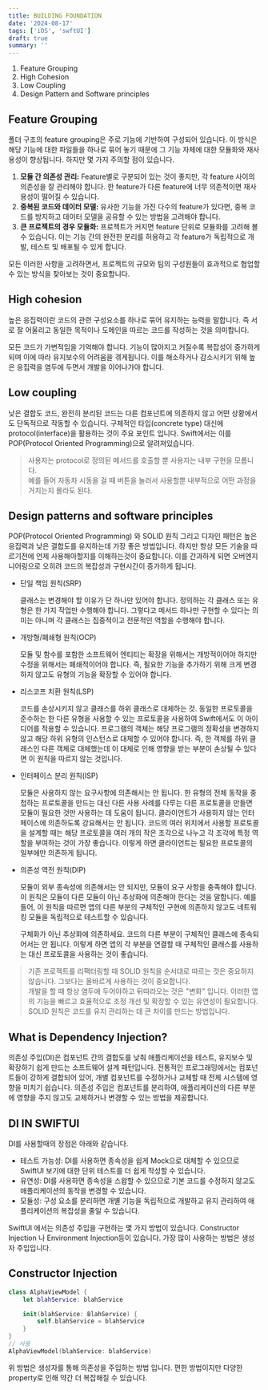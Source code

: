```yaml
---
title: BUILDING FOUNDATION
date: '2024-08-17'
tags: ['iOS', 'swftUI']
draft: true
summary: ''
---
```


1. Feature Grouping
2. High Cohesion
3. Low Coupling
4. Design Pattern and Software principles

## Feature Grouping

폴더 구조의 feature grouping은 주로 기능에 기반하여 구성되어 있습니다.
이 방식은 해당 기능에 대한 파일들을 하나로 묶어 놓기 때문에 그 기능 자체에 대한 모듈화와 재사용성이 향상됩니다. 하지만 몇 가지 주의할 점이 있습니다.

1. **모듈 간 의존성 관리:** Feature별로 구분되어 있는 것이 좋지만, 각 feature 사이의 의존성을 잘 관리해야 합니다. 한 feature가 다른 feature에 너무 의존적이면 재사용성이 떨어질 수 있습니다.    
2. **중복된 코드와 데이터 모델:** 유사한 기능을 가진 다수의 feature가 있다면, 중복 코드를 방지하고 데이터 모델을 공유할 수 있는 방법을 고려해야 합니다.
3. **큰 프로젝트의 경우 모듈화:** 프로젝트가 커지면 feature 단위로 모듈화를 고려해 볼 수 있습니다. 이는 기능 간의 완전한 분리를 허용하고 각 feature가 독립적으로 개발, 테스트 및 배포될 수 있게 합니다.

모든 이러한 사항을 고려하면서, 프로젝트의 규모와 팀의 구성원들이 효과적으로 협업할 수 있는 방식을 찾아보는 것이 중요합니다.

## High cohesion

높은 응집력이란 코드의 관련 구성요소를 하나로 묶어 유지하는 능력을 말합니다. 즉 서로 잘 어울리고 동일한 목적이나 도메인을 따르는 코드를 작성하는 것을 의미합니다. 

모든 코드가 가변적임을 기억해야 합니다. 기능이 많아지고 커질수록 복잡성이 증가하게 되며 이에 따라 유지보수의 어려움을 겪게됩니다. 이를 해소하거나 감소시키기 위해 높은 응집력을 염두에 두면서 개발을 이어나가야 합니다.


## Low coupling

낮은 결합도 코드, 완전히 분리된 코드는 다른 컴포넌트에 의존하지 않고 어떤 상황에서도 단독적으로 작동할 수 있습니다. 구체적인 타입(concrete type) 대신에 protocol(interface)을 활용하는 것이 주요 포인트 입니다. Swift에서는 이를 POP(Protocol Oriented Programming)으로 알려져있습니다.

> 사용자는 protocol로 정의된 메서드를 호출할 뿐 사용자는 내부 구현을 모롭니다.    
예를 들어 자동차 시동을 걸 때 버튼을 눌러서 사용할뿐 내부적으로 어떤 과정을 거치는지 몰라도 된다.


## Design patterns and software principles

POP(Protocol Oriented Programming) 와 SOLID 원칙 그리고 디자인 패턴은 높은 응집력과 낮은 결합도를 유지하는데 가장 좋은 방법입니다.
하지만 항상 모든 기술을 따르기전에 언제 사용해아할지를 이해하는것이 중요합니다. 이를 간과하게 되면 오버엔지니어링으로 오히려 코드의 복잡성과 구현시간이 증가하게 됩니다.

* 단일 책임 원칙(SRP)

  클래스는 변경해야 할 이유가 단 하나만 있어야 합니다. 정의하는 각 클래스 또는 유형은 한 가지 작업만 수행해야 합니다. 그렇다고 메서드 하나만 구현할 수 있다는 의미는 아니며 각 클래스는 집중적이고 전문적인 역할을 수행해야 합니다.
* 개방형/폐쇄형 원칙(OCP)

  모듈 및 함수를 포함한 소프트웨어 엔티티는 확장을 위해서는 개방적이어야 하지만 수정을 위해서는 폐쇄적이어야 합니다. 즉, 필요한 기능을 추가하기 위해 크게 변경하지 않고도 유형의 기능을 확장할 수 있어야 합니다.
* 리스코프 치환 원칙(LSP)

  코드를 손상시키지 않고 클래스를 하위 클래스로 대체하는 것. 동일한 프로토콜을 준수하는 한 다른 유형을 사용할 수 있는 프로토콜을 사용하여 Swift에서도 이 아이디어를 적용할 수 있습니다.
  프로그램의 객체는 해당 프로그램의 정확성을 변경하지 않고 해당 하위 유형의 인스턴스로 대체할 수 있어야 합니다. 즉, 한 객체를 하위 클래스인 다른 객체로 대체했는데 이 대체로 인해 영향을 받는 부분이 손상될 수 있다면 이 원칙을 따르지 않는 것입니다.

* 인터페이스 분리 원칙(ISP)

  모듈은 사용하지 않는 요구사항에 의존해서는 안 됩니다. 한 유형의 전체 동작을 중첩하는 프로토콜을 만드는 대신 다른 사용 사례를 다루는 다른 프로토콜을 만들면 모듈이 필요한 것만 사용하는 데 도움이 됩니다.
  클라이언트가 사용하지 않는 인터페이스에 의존하도록 강요해서는 안 됩니다. 코드의 여러 위치에서 사용할 프로토콜을 설계할 때는 해당 프로토콜을 여러 개의 작은 조각으로 나누고 각 조각에 특정 역할을 부여하는 것이 가장 좋습니다. 이렇게 하면 클라이언트는 필요한 프로토콜의 일부에만 의존하게 됩니다.

* 의존성 역전 원칙(DIP)

   모듈이 외부 종속성에 의존해서는 안 되지만, 모듈이 요구 사항을 충족해야 합니다. 이 원칙은 모듈이 다른 모듈이 아닌 추상화에 의존해야 한다는 것을 말합니다. 예를 들어, 이 원칙을 따르면 앱의 다른 부분의 구체적인 구현에 의존하지 않고도 네트워킹 모듈을 독립적으로 테스트할 수 있습니다.
   
   구체화가 아닌 추상화에 의존하세요. 코드의 다른 부분이 구체적인 클래스에 종속되어서는 안 됩니다. 이렇게 하면 앱의 각 부분을 연결할 때 구체적인 클래스를 사용하는 대신 프로토콜을 사용하는 것이 좋습니다.

> 기존 프로젝트를 리팩터링할 때 SOLID 원칙을 순서대로 따르는 것은 중요하지 않습니다. 그보다는 올바르게 사용하는 것이 중요합니다.   
> 개발을 할 때 항상 염두에 두어야하고 뒤따라오는 것은 "변화" 입니다. 이러한 앱의 기능을 빠르고 효율적으로 조정 개선 및 확장할 수 있는 유연성이 필요합니다. SOLID 원칙은 코드를 유지 관리하는 데 큰 차이를 만드는 방법입니다.

## What is Dependency Injection?

의존성 주입(DI)은 컴포넌트 간의 결합도를 낮춰 애플리케이션을 테스트, 유지보수 및 확장하기 쉽게 만드는 소프트웨어 설계 패턴입니다. 
전통적인 프로그래밍에서는 컴포넌트들이 강하게 결합되어 있어, 개별 컴포넌트를 수정하거나 교체할 때 전체 시스템에 영향을 미치기 쉽습니다. 
의존성 주입은 컴포넌트를 분리하여, 애플리케이션의 다른 부분에 영향을 주지 않고도 교체하거나 변경할 수 있는 방법을 제공합니다.

## DI IN SWIFTUI

DI를 사용할때의 장점은 아래와 같습니다.
* 테스트 가능성: DI를 사용하면 종속성을 쉽게 Mock으로 대체할 수 있으므로 SwiftUI 보기에 대한 단위 테스트를 더 쉽게 작성할 수 있습니다.
* 유연성: DI를 사용하면 종속성을 스왑할 수 있으므로 기본 코드를 수정하지 않고도 애플리케이션의 동작을 변경할 수 있습니다.
* 모듈성: 구성 요소를 분리하면 개별 기능을 독립적으로 개발하고 유지 관리하여 애플리케이션의 복잡성을 줄일 수 있습니다.

SwiftUI 에서는 의존성 주입을 구현하는 몇 가지 방법이 있습니다.
Constructor Injection 나 Environment Injection등이 있습니다. 가장 많이 사용하는 방법은 생성자 주입입니다.

## Constructor Injection
```swift
class AlphaViewModel { 
    let blahService: blahService

    init(blahService: BlahService) { 
        self.blahService = blahService
    }
}
// 사용
AlphaViewModel(blahService: blahService)
```

위 방법은 생성자를 통해 의존성을 주입하는 방법 입니다. 편한 방법이지만 다양한 property로 인해 약간 더 복잡해질 수 있습니다.

